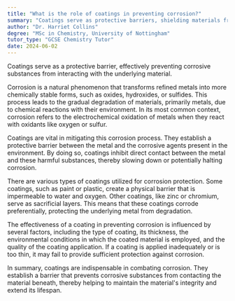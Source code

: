 ```yaml
---
title: "What is the role of coatings in preventing corrosion?"
summary: "Coatings serve as protective barriers, shielding materials from corrosive substances and preventing damage by keeping harmful elements away from the underlying surfaces."
author: "Dr. Harriet Collins"
degree: "MSc in Chemistry, University of Nottingham"
tutor_type: "GCSE Chemistry Tutor"
date: 2024-06-02
---
```


Coatings serve as a protective barrier, effectively preventing corrosive substances from interacting with the underlying material.

Corrosion is a natural phenomenon that transforms refined metals into more chemically stable forms, such as oxides, hydroxides, or sulfides. This process leads to the gradual degradation of materials, primarily metals, due to chemical reactions with their environment. In its most common context, corrosion refers to the electrochemical oxidation of metals when they react with oxidants like oxygen or sulfur.

Coatings are vital in mitigating this corrosion process. They establish a protective barrier between the metal and the corrosive agents present in the environment. By doing so, coatings inhibit direct contact between the metal and these harmful substances, thereby slowing down or potentially halting corrosion.

There are various types of coatings utilized for corrosion protection. Some coatings, such as paint or plastic, create a physical barrier that is impermeable to water and oxygen. Other coatings, like zinc or chromium, serve as sacrificial layers. This means that these coatings corrode preferentially, protecting the underlying metal from degradation.

The effectiveness of a coating in preventing corrosion is influenced by several factors, including the type of coating, its thickness, the environmental conditions in which the coated material is employed, and the quality of the coating application. If a coating is applied inadequately or is too thin, it may fail to provide sufficient protection against corrosion.

In summary, coatings are indispensable in combating corrosion. They establish a barrier that prevents corrosive substances from contacting the material beneath, thereby helping to maintain the material's integrity and extend its lifespan.
    
